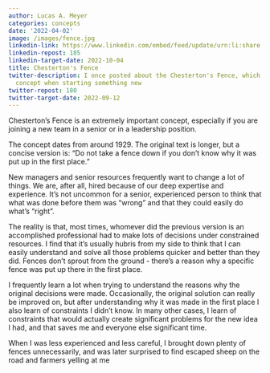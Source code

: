 ```yaml
---
author: Lucas A. Meyer
categories: concepts
date: '2022-04-02'
image: /images/fence.jpg
linkedin-link: https://www.linkedin.com/embed/feed/update/urn:li:share:6915688739935522816
linkedin-repost: 185
linkedin-target-date: 2022-10-04
title: Chesterton's Fence
twitter-description: I once posted about the Chesterton's Fence, which is an important
  concept when starting something new
twitter-repost: 180
twitter-target-date: 2022-09-12
---
```


Chesterton’s Fence is an extremely important concept, especially if you are joining a new team in a senior or in a leadership position. 

The concept dates from around 1929. The original text is longer, but a concise version is: "Do not take a fence down if you don't know why it was put up in the first place." 

New managers and senior resources frequently want to change a lot of things. We are, after all, hired because of our deep expertise and experience. It's not uncommon for a senior, experienced person to think that what was done before them was "wrong" and that they could easily do what's "right".

The reality is that, most times, whomever did the previous version is an accomplished professional had to make lots of decisions under constrained resources. I find that it's usually hubris from my side to think that I can easily understand and solve all those problems quicker and better than they did. Fences don't sprout from the ground - there's a reason why a specific fence was put up there in the first place. 

I frequently learn a lot when trying to understand the reasons why the original decisions were made. Occasionally, the original solution can really be improved on, but after understanding why it was made in the first place I also learn of constraints I didn't know. In many other cases, I learn of constraints that would actually create significant problems for the new idea I had, and that saves me and everyone else significant time.

When I was less experienced and less careful, I brought down plenty of fences unnecessarily, and was later surprised to find escaped sheep on the road and farmers yelling at me

